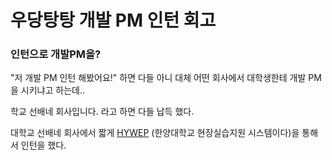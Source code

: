 # 우당탕탕 개발 PM 인턴 회고

### 인턴으로 개발PM을?

"저 개발 PM 인턴 해봤어요!" 하면 다들 아니 대체 어떤 회사에서 대학생한테 개발 PM을 시키냐고 하는데..

학교 선배네 회사입니다. 라고 하면 다들 납득 했다.

대학교 선배네 회사에서 짧게 [HYWEP](https://hywep.hanyang.ac.kr/index.do) (한양대학교 현장실습지원 시스템이다)을 통해서 인턴을 했다.
